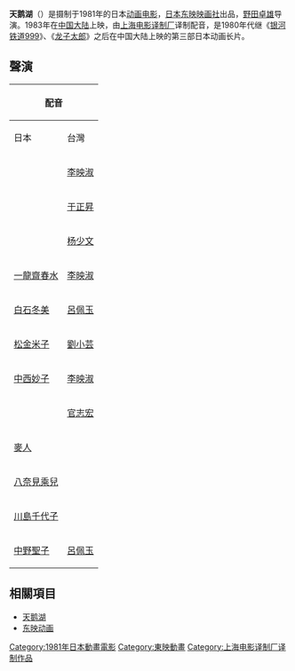 {{unreferenced|time=2011-09-05T13:17:56+00:00}}
{{Infobox film
| name           = {{lang|ja|白鳥の湖}}<br>天鹅湖
| producer       = [[今田智寭|今田智寭]]
| writer         = [[布势博一|布势博一]]
| cinematography = [[野田卓雄|野田卓雄]]
| editing        = [[有贺健|有贺健]]、[[胜田稔男|胜田稔男]]
| studio         = [[日本东映映画社|日本东映映画社]]
| runtime        = 71 分鐘
| country        = 日本
| language       = 日語
}}

'''天鹅湖'''（{{lang-ja|'''白鳥の湖'''}}）是摄制于1981年的日本[[动画电影|动画电影]]，[[日本东映映画社|日本东映映画社]]出品，[[野田卓雄|野田卓雄]]导演。1983年在[[中国大陆|中国大陆]]上映，由[[上海电影译制厂|上海电影译制厂]]译制配音，是1980年代继《[[银河铁道999|银河铁道999]]》、《[[龙子太郎|龙子太郎]]》之后在中国大陆上映的第三部日本动画长片。

== 聲演 ==
{| class="wikitable"
!colspan=3|配音
!rowspan=2|角色
|-
!日本
!台灣
!中國大陸
|-
|{{link-ja|竹下景子|竹下景子}}
|[[李映淑|李映淑]]
|[[刘广宁|刘广宁]]
|歐德珍（オデット）
|-
|{{link-ja|志垣太郎|志垣太郎}}
|[[于正昇|于正昇]]
|[[童自荣|童自荣]]
|吉弗利特王子（ジークフリード）
|-
|{{link-ja|小池朝雄|小池朝雄}}
|[[杨少文|杨少文]]
|[[翁振新|翁振新]]
|羅渡巴特（ロッドバルド）
|-
|[[一龍齋春水|一龍齋春水]]
|[[李映淑|李映淑]]
|[[丁建華|丁建華]]
|歐德兒（オディール）
|-
|[[白石冬美|白石冬美]]
|[[呂佩玉|呂佩玉]]
|[[程曉樺|程曉樺]]
|瑪嘉莉妲（マルガリータ）
|-
|[[松金米子|松金米子]]
|[[劉小芸|劉小芸]]
|[[王建新|王建新]]
|漢斯（ハンス）
|-
|[[中西妙子|中西妙子]]
|[[李映淑|李映淑]]
|[[李梓|李梓]]
|皇后（王妃）
|-
|{{link-ja|村山明|村山明_(声優)}}
|[[官志宏|官志宏]]
|
|賓諾（ベンノ）
|-
|[[麥人|麥人]]
|
|[[蓋文源|蓋文源]]
|阿道夫（アドルフ）
|-
|[[八奈見乘兒|八奈見乘兒]]
|
|[[戴學廬|戴學廬]]
|侍衛甲（大臣）
|-
|[[川島千代子|川島千代子]]
|
|
|卡特里那（カテリーナ）
|-
|[[中野聖子|中野聖子]]
|[[呂佩玉|呂佩玉]]
|
|法蘭西絲（フランシーヌ）
|}

== 相關項目 ==
* [[天鹅湖|天鹅湖]]
* [[东映动画|东映动画]]

{{上海电影译制厂/1980s作品}}
{{DEFAULTSORT:Hakucho no Mizumi}}
[[Category:1981年日本動畫電影|Category:1981年日本動畫電影]]
[[Category:東映動畫|Category:東映動畫]]
[[Category:上海电影译制厂译制作品|Category:上海电影译制厂译制作品]]